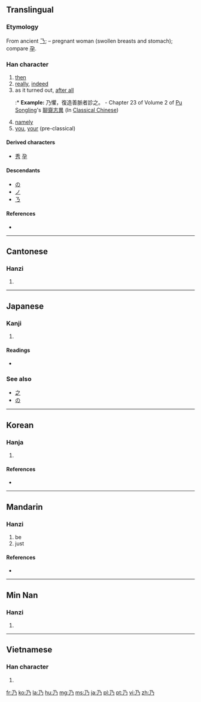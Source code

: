 {{also|ㄋ|及|廴|廼}}<!-- may be replaced by zh-forms -->
==Translingual==

===Etymology===
From ancient [[𠄎]]; {{liushu|i}} – pregnant woman (swollen breasts and stomach); compare [[孕]].

===Han character===
{{Han char|rn=4|rad=丿|as=01|sn=2|four=1722<sub>7</sub>|canj=弓竹尸 (NHS)}}

# [[then]]
# [[really]], [[indeed]]
# as it turned out, [[after all]]
#:* '''Example:''' 乃懼，復造善脈者診之。 - Chapter 23 of Volume 2 of [[w:Pu Songling|Pu Songling]]'s [[w:zh:聊齋志異|聊齋志異]] (In [[w:Classical Chinese|Classical Chinese]])
# [[namely]]
# [[you]], [[your]] (pre-classical)

====Derived characters====
* [[秀]] [[孕]]

====Descendants====
* [[の]]
* [[ノ]]
* [[ㄋ]]

====References====
* {{Han ref|kx=0081.120|dkj=00113|dj=0165.030|hdz=10031.050|uh=4E43|ud=20035|bh=A444|bd=42052}}

----

==Cantonese==

===Hanzi===
{{yue-hanzi|jyut=|y=naai5}}

# {{defn|lang=yue|sort=丿01}}

----

==Japanese==

===Kanji===
{{ja-kanji|grade=n|rs=丿01}}

# {{defn|lang=ja|sort=丿01}}

====Readings====
* {{ja-readings|on=[[だい]] (dai), [[あい]] (ai), [[ない]] (nai)|kun=[[すなわち]] (sunawachi), [[の]] (no)}}

===See also===
* [[之]]
* [[の]]

----

==Korean==

===Hanja===
{{ko-hanja|hangeul=내|rv=nae|mr=nae|eumhun=이에|ehrv=ie|ehmr=ie|ehy=}}

# {{defn|lang=ko|sort=丿01}}

====References====
* {{Hanja ref|nav=8589}}

----

==Mandarin==

===Hanzi===
{{cmn-hanzi|pin=[[nǎi]] ([[nai3]])|wg=nai<sup>3</sup>}}

# be
# just

====References====

* {{reference-book | last =  | first =  | authorlink =  | coauthors =  | year = 2005 | title = 新編字典 | language = Mandarin/English | publisher = 吉林大學出版社 | location =  | id = ISBN 7560124291}}

----

==Min Nan==

===Hanzi===
{{nan-hanzi|poj=nái}}

# {{defn|lang=nan}}

----

==Vietnamese==

===Han character===
{{vi-hantu|[[nãi]], [[nải]], [[náy]], [[nảy]], [[nấy]], [[nãy]], [[nới]]|rs=丿01}}

# {{defn|lang=vi|sort=丿01}}

[[fr:乃]]
[[ko:乃]]
[[la:乃]]
[[hu:乃]]
[[mg:乃]]
[[ms:乃]]
[[ja:乃]]
[[pl:乃]]
[[pt:乃]]
[[vi:乃]]
[[zh:乃]]